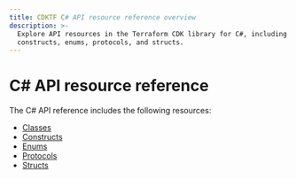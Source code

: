 ```yaml
---
title: CDKTF C# API resource reference overview
description: >-
  Explore API resources in the Terraform CDK library for C#, including classes,
  constructs, enums, protocols, and structs.
---
```


# C# API resource reference

The C# API reference includes the following resources:

- [Classes](/terraform/cdktf/api-reference/csharp/classes)
- [Constructs](/terraform/cdktf/api-reference/csharp/constructs)
- [Enums](/terraform/cdktf/api-reference/csharp/enums)
- [Protocols](/terraform/cdktf/api-reference/csharp/protocols)
- [Structs](/terraform/cdktf/api-reference/csharp/structs)
